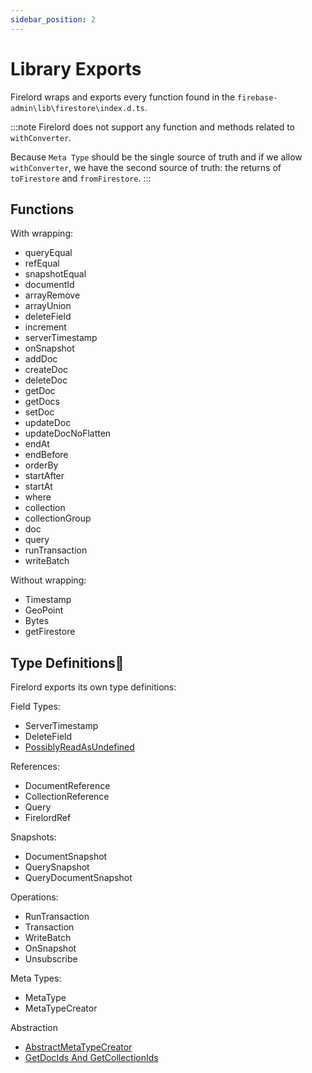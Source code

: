 ```yaml
---
sidebar_position: 2
---
```


# Library Exports

Firelord wraps and exports every function found in the `firebase-admin\lib\firestore\index.d.ts`.

:::note
Firelord does not support any function and methods related to `withConverter`.

Because `Meta Type` should be the single source of truth and if we allow `withConverter`, we have the second source of truth: the returns of `toFirestore` and `fromFirestore`.
:::

## Functions

With wrapping:

- queryEqual
- refEqual
- snapshotEqual
- documentId
- arrayRemove
- arrayUnion
- deleteField
- increment
- serverTimestamp
- onSnapshot
- addDoc
- createDoc
- deleteDoc
- getDoc
- getDocs
- setDoc
- updateDoc
- updateDocNoFlatten
- endAt
- endBefore
- orderBy
- startAfter
- startAt
- where
- collection
- collectionGroup
- doc
- query
- runTransaction
- writeBatch

Without wrapping:

- Timestamp
- GeoPoint
- Bytes
- getFirestore

## Type Definitions🦜

Firelord exports its own type definitions:

Field Types:

- ServerTimestamp
- DeleteField
- [PossiblyReadAsUndefined](../guides/possibly_read_as_undefined)

References:

- DocumentReference
- CollectionReference
- Query
- FirelordRef

Snapshots:

- DocumentSnapshot
- QuerySnapshot
- QueryDocumentSnapshot

Operations:

- RunTransaction
- Transaction
- WriteBatch
- OnSnapshot
- Unsubscribe

Meta Types:

- MetaType
- MetaTypeCreator

Abstraction

- [AbstractMetaTypeCreator](../guides/AbstractMetaTypeCreator)
- [GetDocIds And GetCollectionIds](../guides/AbstractDocAndColIds)
